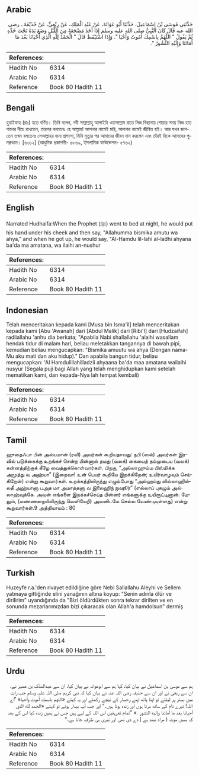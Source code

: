 ## Arabic


<div dir="rtl" lang="ar" style={{fontSize:'larger',backgroundColor:'#f8f9fa',padding:20}}>
حَدَّثَنِي مُوسَى بْنُ إِسْمَاعِيلَ، حَدَّثَنَا أَبُو عَوَانَةَ، عَنْ عَبْدِ الْمَلِكِ، عَنْ رِبْعِيٍّ، عَنْ حُذَيْفَةَ ـ رضى الله عنه قَالَ كَانَ النَّبِيُّ صلى الله عليه وسلم إِذَا أَخَذَ مَضْجَعَهُ مِنَ اللَّيْلِ وَضَعَ يَدَهُ تَحْتَ خَدِّهِ ثُمَّ يَقُولُ ‏"‏ اللَّهُمَّ بِاسْمِكَ أَمُوتُ وَأَحْيَا ‏"‏‏.‏ وَإِذَا اسْتَيْقَظَ قَالَ ‏"‏ الْحَمْدُ لِلَّهِ الَّذِي أَحْيَانَا بَعْدَ مَا أَمَاتَنَا وَإِلَيْهِ النُّشُورُ ‏"‏‏.‏
</div>
<div style={{backgroundColor:'#f8f9fa',padding:20, marginBottom: 10}}><table> <thead> <tr> <th>References:</th> <th></th> </tr> </thead> <tbody><tr><td>Hadith No</td><td>6314</td></tr><tr><td>Arabic No</td><td>6314</td></tr><tr><td>Reference</td><td>Book 80 Hadith 11</td></tr></tbody></table></div>

## Bengali


<div dir="ltr" lang="bn" style={{fontSize:'larger',backgroundColor:'#f8f9fa',padding:20}}>
হুযাইফাহ (রাঃ) হতে বর্ণিত। তিনি বলেন, নবী সাল্লাল্লাহু আলাইহি ওয়াসাল্লাম রাতে নিজ বিছানায় শোয়ার সময় নিজ হাত গালের নীচে রাখতেন, তারপর বলতেনঃ হে আল্লাহ! আপনার নামেই মরি, আপনার নামেই জীবিত হই। আর যখন জাগতেন তখন বলতেনঃ সেআল্লাহর জন্য প্রশংসা, যিনি মৃত্যুর পর আমাদের জীবন দান করলেন এবং তাঁরই দিকে আমাদের পুনরুত্থান। [৬৩১২] (আধুনিক প্রকাশনী- ৫৮৬৯, ইসলামিক ফাউন্ডেশন- ৫৭৬২)
</div>
<div style={{backgroundColor:'#f8f9fa',padding:20, marginBottom: 10}}><table> <thead> <tr> <th>References:</th> <th></th> </tr> </thead> <tbody><tr><td>Hadith No</td><td>6314</td></tr><tr><td>Arabic No</td><td>6314</td></tr><tr><td>Reference</td><td>Book 80 Hadith 11</td></tr></tbody></table></div>

## English


<div dir="ltr" lang="en" style={{fontSize:'larger',backgroundColor:'#f8f9fa',padding:20}}>
Narrated Hudhaifa:When the Prophet (ﷺ) went to bed at night, he would put his hand under his cheek and then say, "Allahumma bismika amutu wa ahya," and when he got up, he would say, "Al-Hamdu lil-lahi al-ladhi ahyana ba'da ma amatana, wa ilaihi an-nushur
</div>
<div style={{backgroundColor:'#f8f9fa',padding:20, marginBottom: 10}}><table> <thead> <tr> <th>References:</th> <th></th> </tr> </thead> <tbody><tr><td>Hadith No</td><td>6314</td></tr><tr><td>Arabic No</td><td>6314</td></tr><tr><td>Reference</td><td>Book 80 Hadith 11</td></tr></tbody></table></div>

## Indonesian


<div dir="ltr" lang="id" style={{fontSize:'larger',backgroundColor:'#f8f9fa',padding:20}}>
Telah menceritakan kepada kami [Musa bin Isma'il] telah menceritakan kepada kami [Abu 'Awanah] dari [Abdul Malik] dari [Ribi'I] dari [Hudzaifah] radliallahu 'anhu dia berkata; "Apabila Nabi shallallahu 'alaihi wasallam hendak tidur di malam hari, beliau meletakkan tangannya di bawah pipi, kemudian beliau mengucapkan: "Bismika amuutu wa ahya (Dengan nama-Mu aku mati dan aku hidup)." Dan apabila bangun tidur, beliau mengucapkan: 'Al Hamdulillahilladzii ahyaana ba'da maa amatana wailaihi nusyur (Segala puji bagi Allah yang telah menghidupkan kami setelah mematikan kami, dan kepada-Nya lah tempat kembali)
</div>
<div style={{backgroundColor:'#f8f9fa',padding:20, marginBottom: 10}}><table> <thead> <tr> <th>References:</th> <th></th> </tr> </thead> <tbody><tr><td>Hadith No</td><td>6314</td></tr><tr><td>Arabic No</td><td>6314</td></tr><tr><td>Reference</td><td>Book 80 Hadith 11</td></tr></tbody></table></div>

## Tamil


<div dir="ltr" lang="ta" style={{fontSize:'larger',backgroundColor:'#f8f9fa',padding:20}}>
ஹுதைஃபா பின் அல்யமான் (ரலி) அவர்கள் கூறியதாவது: நபி (ஸல்) அவர்கள் இரவில் படுக்கைக்கு உறங்கச் சென்ற பின்னால் தமது (வலக்) கையைத் தம்முடைய (வலக்) கன்னத்திற்குக் கீழே வைத்துக்கொள்வார்கள். பிறகு, “அல்லாஹும்ம பிஸ்மிக்க அமூத்து வ அஹ்யா” (இறைவா! உன் பெயர் கூறியே இறக்கிறேன்; உயிர்வாழவும் செய்கிறேன்) என்று கூறுவார்கள். உறக்கத்திலிருந்து எழும்போது “அல்ஹம்து லில்லாஹில்லதீ அஹ்யானா பஅத மா அமாத்தனா வ இலைஹிந் நுஷூர்” (எல்லாப் புகழும் அல்லாஹ்வுக்கே. அவன் எங்களை இறக்கச்செய்த பின்னர் எங்களுக்கு உயிரூட்டினான். மேலும், (மண்ணறையிலிருந்து வெளியேறி) அவனிடமே செல்ல வேண்டியுள்ளது) என்று கூறுவார்கள்.9 அத்தியாயம் : 80
</div>
<div style={{backgroundColor:'#f8f9fa',padding:20, marginBottom: 10}}><table> <thead> <tr> <th>References:</th> <th></th> </tr> </thead> <tbody><tr><td>Hadith No</td><td>6314</td></tr><tr><td>Arabic No</td><td>6314</td></tr><tr><td>Reference</td><td>Book 80 Hadith 11</td></tr></tbody></table></div>

## Turkish


<div dir="ltr" lang="tr" style={{fontSize:'larger',backgroundColor:'#f8f9fa',padding:20}}>
Huzeyfe r.a.'den rivayet edildiğine göre Nebi Sallallahu Aleyhi ve Sellem yatmaya gittiğinde elini yanağının altına koyup: "Senin adınla ölür ve dirilirim" uyandığında da "Bizi öldürdükten sonra tekrar dirilten ve en sonunda mezarlarımızdan bizi çıkaracak olan Allah'a hamdolsun" dermiş
</div>
<div style={{backgroundColor:'#f8f9fa',padding:20, marginBottom: 10}}><table> <thead> <tr> <th>References:</th> <th></th> </tr> </thead> <tbody><tr><td>Hadith No</td><td>6314</td></tr><tr><td>Arabic No</td><td>6314</td></tr><tr><td>Reference</td><td>Book 80 Hadith 11</td></tr></tbody></table></div>

## Urdu


<div dir="rtl" lang="ur" style={{fontSize:'larger',backgroundColor:'#f8f9fa',padding:20}}>
ہم سے موسیٰ بن اسماعیل نے بیان کیا، کہا ہم سے ابوعوانہ نے بیان کیا، ان سے عبدالملک بن عمیر نے، ان سے ربعی نے اور ان سے حذیفہ رضی اللہ عنہ نے بیان کیا کہ نبی کریم صلی اللہ علیہ وسلم جب رات میں بستر پر لیٹتے تو اپنا ہاتھ اپنے رخسار کے نیچے رکھتے اور یہ کہتے «اللهم باسمك أموت وأحيا» ”اے اللہ! تیرے نام کے ساتھ مرتا ہوں اور زندہ ہوتا ہوں۔“ اور جب آپ بیدار ہوتے تو کہتے «الحمد لله الذي أحيانا بعد ما أماتنا وإليه النشور‏ ‏‏.‏» ”تمام تعریفیں اس اللہ کے لیے ہیں جس نے ہمیں زندہ کیا اس کے بعد کہ ہمیں موت ( مراد نیند ہے ) دے دی تھی اور تیری ہی طرف جانا ہے۔“
</div>
<div style={{backgroundColor:'#f8f9fa',padding:20, marginBottom: 10}}><table> <thead> <tr> <th>References:</th> <th></th> </tr> </thead> <tbody><tr><td>Hadith No</td><td>6314</td></tr><tr><td>Arabic No</td><td>6314</td></tr><tr><td>Reference</td><td>Book 80 Hadith 11</td></tr></tbody></table></div>